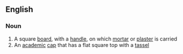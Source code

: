 ==English==

===Noun===
{{en-noun}}

# A square [[board]], with a [[handle]], on which [[mortar]] or [[plaster]] is carried
# An [[academic]] [[cap]] that has a flat square top with a [[tassel]]